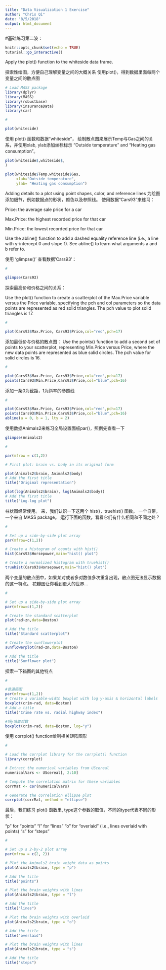 ```yaml
---
title: "Data Visualization 1 Exercise"
author: "Chris Qi"
date: "8/5/2018"
output: html_document
---
```


#基础练习第二波：

```r
knitr::opts_chunk$set(echo = TRUE)
tutorial::go_interactive()
```


Apply the plot() function to the whiteside data frame.

探索性绘图，方便自己理解变量之间的大概关系
使用plot()，得到数据里面每两个变量之间的散点图

```r
# Load MASS package
library(dplyr)
library(MASS)
library(robustbase)
library(insuranceData)
library(car)
```

```r
#
```

```r
plot(whiteside)
```


使用 plot() 函数和数据“whiteside”， 绘制散点图来展示Temp与Gas之间的关系，并使用xlab, ylab添加坐标标示 "Outside temperature" and "Heating gas consumption"。

```r
plot(whiteside$,whiteside$,
)
```

```r
plot(whiteside$Temp,whiteside$Gas,
     xlab="Outside temperature",
     ylab= "Heating gas consumption")
```

Adding details to a plot using point shapes, color, and reference lines
为绘图添加细节，例如数据点的形状，颜色以及参照线。
使用数据“Cars93”来练习：

Price: the average sale price for a car

Max.Price: the highest recorded price for that car

Min.Price: the lowest recorded price for that car

Use the abline() function to add a dashed equality reference line (i.e., a line with y-intercept 0 and slope 1). See abline() to learn what arguments a and b refer to.

使用 'glimpse()' 查看数据'Cars93'：

```r
#
```

```r
glimpse(Cars93)
```


探索最高价和价格之间的关系：

Use the plot() function to create a scatterplot of the Max.Price variable versus the Price variable, specifying the pch and col parameters so the data points are represented as red solid triangles. The pch value to plot solid triangles is 17.
```r
#
```

```r
plot(Cars93$Max.Price, Cars93$Price,col="red",pch=17)
```

添加最低价与价格的散点图：
Use the points() function to add a second set of points to your scatterplot, representing Min.Price versus Price, where the new data points are represented as blue solid circles. The pch value for solid circles is 16.

```r
#
```

```r
plot(Cars93$Max.Price, Cars93$Price,col="red",pch=17)
points(Cars93$Min.Price,Cars93$Price,col="blue",pch=16)
```

添加一条0为截距，1为斜率的参照线
```r
#
```

```r
plot(Cars93$Max.Price, Cars93$Price,col="red",pch=17)
points(Cars93$Min.Price,Cars93$Price,col="blue",pch=16)
abline(a = 0, b = 1, lty = 2)
```


使用数据Animals2来练习全局设置面板par()，照例先查看一下
```r
glimpse(Animals2)
```

```r
#
```

```r
par(mfrow = c(1,2))

# First plot: brain vs. body in its original form

plot(Animals2$brain, Animals2$body)
# Add the first title
title("Original representation")

plot(log(Animals2$brain), log(Animals2$body))
# Add the first title
title("Log-log plot")
```

柱状图经常使用。
来，我们认识一下这两个 hist()，truehist() 函数。
一个自带，一个来自 MASS package。
运行下面的函数，看看它们有什么相同和不同之处？

```r
#
```

```r
# Set up a side-by-side plot array
par(mfrow=c(1,2))

# Create a histogram of counts with hist()
hist(Cars93$Horsepower,main="hist() plot")

# Create a normalized histogram with truehist()
truehist(Cars93$Horsepower,main="hist() plot")
```


两个变量的散点图中，如果某对或者多对数值多次重复出现，散点图无法显示数据的这一特点。
花瓣图让你看到更大的世界...
```r
#
```

```r
# Set up a side-by-side plot array
par(mfrow=c(1,2))

# Create the standard scatterplot
plot(rad~zn,data=Boston)

# Add the title
title("Standard scatterplot")

# Create the sunflowerplot
sunflowerplot(rad~zn,data=Boston)

# Add the title
title("Sunflower plot")
```

探索一下箱图的其他特点
```r
#
```

```r
#普通箱图
par(mfrow=c(1,2))
# Create a variable-width boxplot with log y-axis & horizontal labels
boxplot(crim~rad, data=Boston)
# Add a title
title("Crime rate vs. radial highway index")

#将y值取对数
boxplot(crim~rad, data=Boston, log="y")
```


使用 corrplot() function绘制相关矩阵图形
```r
#
```

```r
# Load the corrplot library for the corrplot() function
library(corrplot)

# Extract the numerical variables from UScereal
numericalVars <- UScereal[, 2:10]

# Compute the correlation matrix for these variables
corrMat <- cor(numericalVars)

# Generate the correlation ellipse plot
corrplot(corrMat, method = "ellipse")

```

最后，我们练习 plot() 函数里, type这个参数的取值，不同的type代表不同的形状：

"p" for "points"
"l" for "lines"
"o" for "overlaid" (i.e., lines overlaid with points)
"s" for "steps"
```r
#
```

```r
# Set up a 2-by-2 plot array
par(mfrow = c(2, 2))

# Plot the Animals2 brain weight data as points
plot(Animals2$brain, type = "p")

# Add the title
title("points")

# Plot the brain weights with lines
plot(Animals2$brain, type = "l")

# Add the title
title("lines")

# Plot the brain weights with overlaid
plot(Animals2$brain, type = "o")

# Add the title
title("overlaid")

# Plot the brain weights with lines
plot(Animals2$brain, type = "s")

# Add the title
title("steps")
```

